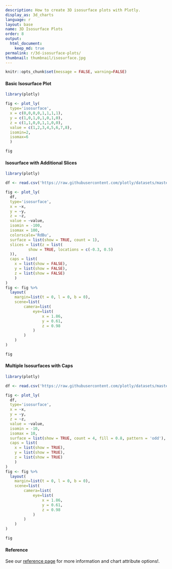 ```yaml
---
description: How to create 3D isosurface plots with Plotly.
display_as: 3d_charts
language: r
layout: base
name: 3D Isosurface Plots
order: 8
output:
  html_document:
    keep_md: true
permalink: r/3d-isosurface-plots/
thumbnail: thumbnail/isosurface.jpg
---
```


```r
knitr::opts_chunk$set(message = FALSE, warning=FALSE)
```
#### Basic Isosurface Plot

```r
library(plotly)

fig <- plot_ly(
  type='isosurface',
  x = c(0,0,0,0,1,1,1,1),
  y = c(1,0,1,0,1,0,1,0),
  z = c(1,1,0,0,1,1,0,0),
  value = c(1,2,3,4,5,6,7,8),
  isomin=2,
  isomax=6
  )

fig
```

#### Isosurface with Additional Slices

```r
library(plotly)

df <- read.csv('https://raw.githubusercontent.com/plotly/datasets/master/clebsch-cubic.csv')

fig <- plot_ly(
  df,
  type='isosurface',
  x = ~x,
  y = ~y,
  z = ~z,
  value = ~value,
  isomin = -100,
  isomax = 100,
  colorscale='RdBu',
  surface = list(show = TRUE, count = 1),
  slices = list(z = list(
          show = TRUE, locations = c(-0.3, 0.5)
  )),
  caps = list(
    x = list(show = FALSE),
    y = list(show = FALSE),
    z = list(show = FALSE)
    )
) 
fig <- fig %>%
  layout(
    margin=list(t = 0, l = 0, b = 0),
    scene=list(
        camera=list(
            eye=list(
                x = 1.86,
                y = 0.61,
                z = 0.98
            )
        )
    )
)

fig
```

#### Multiple Isosurfaces with Caps

```r
library(plotly)

df <- read.csv('https://raw.githubusercontent.com/plotly/datasets/master/clebsch-cubic.csv')

fig <- plot_ly(
  df,
  type='isosurface',
  x = ~x,
  y = ~y,
  z = ~z,
  value = ~value,
  isomin = -10,
  isomax = 10,
  surface = list(show = TRUE, count = 4, fill = 0.8, pattern = 'odd'),
  caps = list(
    x = list(show = TRUE),
    y = list(show = TRUE),
    z = list(show = TRUE)
    )
) 
fig <- fig %>%
  layout(
    margin=list(t = 0, l = 0, b = 0),
    scene=list(
        camera=list(
            eye=list(
                x = 1.86,
                y = 0.61,
                z = 0.98
            )
        )
    )
)

fig
```


#### Reference

See our [reference page](https://plotly.com/r/reference/) for more information and chart attribute options!.